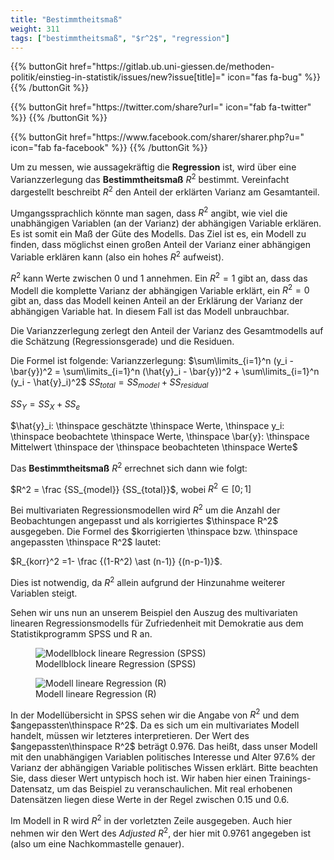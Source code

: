 ```yaml
---
title: "Bestimmtheitsmaß"
weight: 311
tags: ["bestimmtheitsmaß", "$r^2$", "regression"]
---
```


{{% buttonGit href=\"https\:\/\/gitlab.ub.uni-giessen.de\/methoden-politik\/einstieg-in-statistik\/issues\/new?issue[title]=\" icon=\"fas fa-bug\" %}} {{% /buttonGit %}} 

{{% buttonGit href=\"https\:\/\/twitter.com\/share?url=\" icon=\"fab fa-twitter\" %}} {{% /buttonGit %}}

{{% buttonGit href=\"https\:\/\/www.facebook.com\/sharer\/sharer.php?u=\" icon=\"fab fa-facebook\" %}} {{% /buttonGit %}}

Um zu messen, wie aussagekräftig die **Regression** ist, wird über eine Varianzzerlegung das **Bestimmtheitsmaß** $R^2$ bestimmt. Vereinfacht dargestellt beschreibt $R^2$ den Anteil der erklärten Varianz am Gesamtanteil.

Umgangssprachlich könnte man sagen, dass $R^2$ angibt, wie viel die unabhängigen Variablen (an der Varianz) der abhängigen Variable erklären. Es ist somit ein Maß der Güte des Modells. Das Ziel ist es, ein Modell zu finden, dass möglichst einen großen Anteil der Varianz einer abhängigen Variable erklären kann (also ein hohes $R^2$ aufweist).

$R^2$ kann Werte zwischen $0$ und $1$ annehmen. Ein $R^2=1$ gibt an, dass das Modell die komplette Varianz der abhängigen Variable erklärt, ein $R^2=0$ gibt an, dass das Modell keinen Anteil an der Erklärung der Varianz der abhängigen Variable hat. In diesem Fall ist das Modell unbrauchbar.

Die Varianzzerlegung zerlegt den Anteil der Varianz des Gesamtmodells auf die Schätzung (Regressionsgerade) und die Residuen.

Die Formel ist folgende:
Varianzzerlegung: $\sum\limits_{i=1}^n (y_i - \bar{y})^2 = \sum\limits_{i=1}^n (\hat{y}_i - \bar{y})^2 + \sum\limits_{i=1}^n (y_i - \hat{y}_i)^2$
$SS_{total} = SS_{model} + SS_{residual}$

$SS_Y = SS_X + SS_e$

$\hat{y}_i: \thinspace geschätzte \thinspace Werte, \thinspace y_i: \thinspace beobachtete \thinspace Werte, \thinspace \bar{y}: \thinspace Mittelwert \thinspace der \thinspace beobachteten \thinspace Werte$

Das **Bestimmtheitsmaß** $R^2$ errechnet sich dann wie folgt:

$R^2 = \frac {SS_{model}} {SS_{total}}$, wobei $R^2 \in [0;1]$

Bei multivariaten Regressionsmodellen wird $R^2$ um die Anzahl der Beobachtungen angepasst und als korrigiertes $\thinspace R^2$ ausgegeben.
Die Formel des $korrigierten \thinspace bzw. \thinspace angepassten \thinspace R^2$ lautet:

$R_{korr}^2 =1- \frac {(1-R^2) \ast (n-1)} {(n-p-1)}$.

Dies ist notwendig, da $R^2$ allein aufgrund der Hinzunahme weiterer Variablen steigt.

Sehen wir uns nun an unserem Beispiel den Auszug des multivariaten linearen Regressionsmodells für Zufriedenheit mit Demokratie aus dem Statistikprogramm SPSS und R an.

![Modellblock lineare Regression (SPSS)](../images/spss-multi-modell.png)

![Modell lineare Regression (R)](../images/r-reg-multi.PNG)

In der Modellübersicht in SPSS sehen wir die Angabe von $R^2$ und dem $angepassten\thinspace R^2$. Da es sich um ein multivariates Modell handelt, müssen wir letzteres interpretieren. Der Wert des $angepassten\thinspace R^2$ beträgt $0.976$. Das heißt, dass unser Modell mit den unabhängigen Variablen politisches Interesse und Alter $97.6 \%$ der Varianz der abhängigen Variable politisches Wissen erklärt. Bitte beachten Sie, dass dieser Wert untypisch hoch ist. Wir haben hier einen Trainings-Datensatz, um das Beispiel zu veranschaulichen. Mit real erhobenen Datensätzen liegen diese Werte in der Regel zwischen $0.15$ und $0.6$.

Im Modell in R wird $R^2$ in der vorletzten Zeile ausgegeben. Auch hier nehmen wir den Wert des *Adjusted* $R^2$, der hier mit $0.9761$ angegeben ist (also um eine Nachkommastelle genauer).
